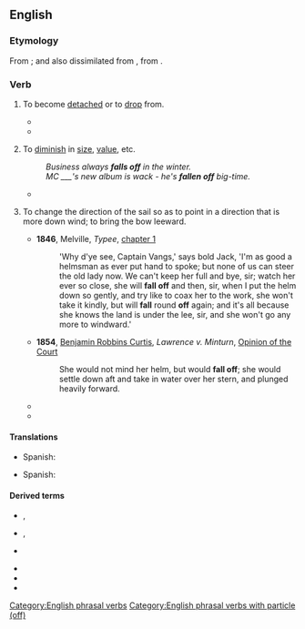{{also|falloff|fall-off}}
==English==

===Etymology===
From {{af|en|fall|off|nocat=1}}; and also dissimilated from {{der|en|enm|offallen|t=to destroy, defeat, ruin, fail}}, from {{der|en|ang|offeallan|t=to fall upon, destroy}}.

===Verb===
{{en-verb|fall<,,fell,fallen> off}}

# {{lb|en|transitive|and|intransitive}} To become [[detached]] or to [[drop]] from.
#: {{ux|en|A button '''fell off''' my coat.}}
#* {{quote-text|en|year=1900|author=L. Frank Baum|title=The Wonderful Wizard of Oz|chapter=23|passage=Dorothy stood up and found she was in her stocking-feet. For the Silver Shoes had '''fallen off''' in her flight through the air, and were lost forever in the desert.}}
#* {{quote-journal|en|year=1960|month=December|title=Talking of Trains: B.R. safety in 1959|journal=Trains Illustrated|page=708|text=There were, however, 34 deaths among passengers in movement accidents, due mainly to misadventure and carelessness when entering and leaving trains in motion, '''falling off''' platforms and out of carriages, and opening and closing carriage doors.}}
# {{lb|en|intransitive}} To [[diminish]] in [[size]], [[value]], etc.
#: ''Business always '''falls off''' in the winter.''
#: ''MC ___'s new album is wack - he's '''fallen off''' big-time.''
#* {{quote-av|en|year=2021|author={{w|Lil Nas X}}|title=THE MONTERO SHOW|url=https://www.youtube.com/watch?v=TZ0-Cdtj4KU|text="Ratio. YoungBoy is better." "What?" "Make better music. You '''fell off'''."}}
# {{lb|en|nautical}} To change the direction of the sail so as to point in a direction that is more down wind; to bring the bow leeward.
#* '''1846''', Melville, ''Typee'', [[s:Typee/Chapter 1|chapter 1]]
#*: 'Why d'ye see, Captain Vangs,' says bold Jack, 'I'm as good a helmsman as ever put hand to spoke; but none of us can steer the old lady now. We can't keep her full and bye, sir; watch her ever so close, she will '''fall off''' and then, sir, when I put the helm down so gently, and try like to coax her to the work, she won't take it kindly, but will '''fall''' round '''off''' again; and it's all because she knows the land is under the lee, sir, and she won't go any more to windward.'
#* '''1854''', [[w:Benjamin Robbins Curtis|Benjamin Robbins Curtis]], ''Lawrence v. Minturn'', [[s:Lawrence v. Minturn/Opinion of the Court|Opinion of the Court]]
#*: She would not mind her helm, but would '''fall off'''; she would settle down aft and take in water over her stern, and plunged heavily forward.
#* {{quote-book|1=en|year=1886|translator=H.L. Br&aelig;kstad|author=Peter Christen Asbj&oslash;rnsen|authorlink=Peter Christen Asbj&oslash;rnsen|title=Folk and Fairy Tales|page=182|passage=The pilot-boy, who was on the look-out forward, and was keeping the boat from '''falling off''' by using the starboard oar, as the current went in a westerly direction, answered that he thought "it went a little easier forward."}}
#* {{quote-book|en|year=1898|author=Kipling|title=[[s:The Burning of the Sarah Sands|The Burning of the Sarah Sands]]|passage=There was the constant danger of the ship, now- broadside on to the heavy seas, '''falling off''' before the heavy wind, and leading the flames forward again.}}

====Translations====
{{trans-top|To become detached or to drop from.}}
* Spanish: {{t+|es|caer}}
{{trans-mid}}
{{trans-bottom}}

{{trans-top|To diminish in size, value, etc.}}
* Spanish: {{t+|es|caer}}
{{trans-mid}}
{{trans-bottom}}

{{trans-top|To change the direction of the sail so as to point in a direction that is more down wind; to bring the bow leeward.}}
{{trans-mid}}
{{trans-bottom}}

====Derived terms====
{{rel-top|Terms derived from ''fall off''}}
* {{l|en|falling off}}, {{l|en|falling-off}}<!--noun-->
* {{l|en|fall-off}}, {{l|en|falloff}}<!--noun-->
* {{l|en|fall off the back of a lorry}}
{{rel-mid}}
* {{l|en|fall off the turnip truck}}
* {{l|en|fall off the wagon}}
* {{l|en|the wheels fell off}}<!--figurative sense is idiomatic-->
{{rel-bottom}}

[[Category:English phrasal verbs]]
[[Category:English phrasal verbs with particle (off)]]